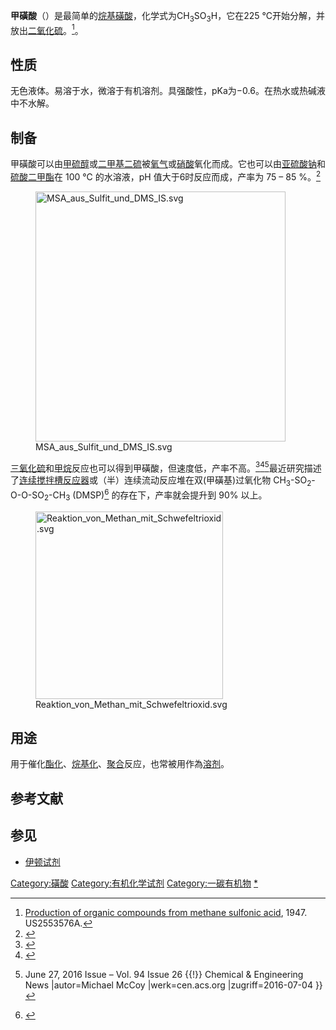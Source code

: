 {{chembox
| ImageFileL1 = Methanesulfonic acid.png
| ImageSizeL1 = 100px
| ImageNameL1 = Structural formula
| ImageFileR1 = Methanesulfonic-acid-3D-balls.png
| ImageSizeR1 = 160px
| ImageNameR1 = Ball-and-stick model
| ImageFile2 = Sample_of_methanesulfonic_acid.jpg
| ImageSize2 = 172px
| IUPACName = Methanesulfonic acid
| OtherNames = 甲磺酸<BR>甲烷磺酸<BR>MSA
| Section1 = {{Chembox Identifiers
| CASNo = 75-75-2
| CASNo_Ref = {{cascite|correct|CAS}}
|    EINECS  =  200-898-6
|    PubChem  =  6395
|    SMILES  =  CS(=O)(=O)O
|    InChI  =  1/CH4O3S/c1-5(2,3)4/h1H3,(H,2,3,4)/f/h2H
|  ChemSpiderID_Ref  = {{chemspidercite|correct|chemspider}}|  ChemSpiderID  =  6155
|  UNII_Ref  = {{fdacite|correct|FDA}}|  UNII  =  12EH9M7279
|  InChI1  =  1/CH4O3S/c1-5(2,3)4/h1H3,(H,2,3,4)
|  InChIKey1  =  AFVFQIVMOAPDHO-UHFFFAOYAS
|  StdInChI_Ref  = {{stdinchicite|correct|chemspider}}|  StdInChI  =  1S/CH4O3S/c1-5(2,3)4/h1H3,(H,2,3,4)
|  StdInChIKey_Ref  = {{stdinchicite|correct|chemspider}}|  StdInChIKey  =  AFVFQIVMOAPDHO-UHFFFAOYSA-N
|  ChEBI_Ref  = {{ebicite|correct|EBI}}|  ChEBI  =  27376
}}
| Section2 = {{Chembox Properties
|   C=1|H=4|O=3|S=1
|   Appearance = 
|   Density = 1.48 g/cm<sup>3</sup>
|   MeltingPt = {{convert|17-19|C|K}}
|   BoilingPt = 167 ºC /10 mmHg<br>＞160 °C（分解）<ref>何柱生. 高纯度甲基磺酸亚锡生产新工艺. 化工进展. 2002, 21 (8): 589-591.</ref>
|   Solubility = 
|   pKa in water = −2.6
|   pKa in DMSO = 1.6
|   pKa = −1.9<ref>Guthrie, J. P. Hydrolysis of esters of oxy acids: pKa values for strong acids. ''Can. J. Chem''. '''1978''', ''56'', 2342-2354.</ref>
  }}
| Section3 = {{Chembox Hazards
|   wxxfh={{wxxfh|Xn|C}}
|   ExternalMSDS = [http://msds.chem.ox.ac.uk/ME/methanesulfonic_acid.html Oxford MSDS]
  }}
}}

'''甲磺酸'''（{{lang-en|methanesulfonic acid}}）是最简单的[[烷基|烷基]][[磺酸|磺酸]]，化学式为CH<sub>3</sub>SO<sub>3</sub>H，它在225 °C开始分解，并放出[[二氧化硫|二氧化硫]]。<ref>[https://patents.google.com/patent/US2553576A/en Production of organic compounds from methane sulfonic acid], 1947. US2553576A.</ref>。

==性质==
无色液体。易溶于水，微溶于有机溶剂。具强酸性，pKa为−0.6。在热水或热碱液中不水解。

==制备==
甲磺酸可以由[[甲硫醇|甲硫醇]]或[[二甲基二硫|二甲基二硫]]被[[氧气|氧气]]或[[硝酸|硝酸]]氧化而成。它也可以由[[亚硫酸钠|亚硫酸钠]]和[[硫酸二甲酯|硫酸二甲酯]]在 100 °C 的水溶液，pH 值大于6时反应而成，产率为 75 – 85 %。<ref>{{Patent|Land = US|V-Nr =6060621 |Code= |Titel=Process for the preparation of methanesulfonic acid  |V-Datum =2000--9 |A-Datum =1998-10-1 |Erfinder =I. Biertümpel, K. Driemel, J. van de Flierdt, D.M.M. Rohe | Anmelder =Grillo-Werke AG | DB =Google}}</ref>

[[File:MSA_aus_Sulfit_und_DMS_IS.svg|400px]]

[[三氧化硫|三氧化硫]]和[[甲烷|甲烷]]反应也可以得到甲磺酸，但速度低，产率不高。<ref>{{Patent
 | Land = US
 | V-Nr = 2493038
 | Typ = Erteilung
 | Titel = Reaction of methane with sulfur trioxide
 | A-Datum = 1946-05-31
 | V-Datum = 1950-01-03
 | Erfinder = Aristid V. Grosse, John C. Snyder
 | Anmelder = [[Eugene_Houdry|Houdry]] Process Corporation
 | DB = Google
}}</ref><ref>{{Literatur |Autor=L. J. Lobree, A. T. Bell |Titel=K<sub>2</sub>S<sub>2</sub>O<sub>8</sub>-Initiated Sulfonation of Methane to Methanesulfonic Acid |Sammelwerk=[[Industrial_&_Engineering_Chemistry_Research|Industrial & Engineering Chemistry Research]] |Band=40 |Nummer=3 |Datum=2001 |Seiten=736–742 |DOI=10.1021/ie000725b}}</ref><ref name="cen.acs.org">{{Internetquelle |url=http://cen.acs.org/articles/94/i26/German-firm-claims-new-route.html |titel=German firm claims new route to methanesulfonic acid {{!}} June 27, 2016 Issue – Vol. 94 Issue 26 {{!}} Chemical & Engineering News |autor=Michael McCoy |werk=cen.acs.org |zugriff=2016-07-04 }} {{Wayback|url=http://cen.acs.org/articles/94/i26/German-firm-claims-new-route.html |date=20210525023821 }}</ref>最近研究描述了[[连续搅拌槽反应器|连续搅拌槽反应器]]或（半）连续流动反应堆在双(甲磺基)过氧化物 CH<sub>3</sub>-SO<sub>2</sub>-O-O-SO<sub>2</sub>-CH<sub>3</sub> (DMSP)<ref>{{Patent|Land = US|V-Nr =261907 |Code= |Titel=Di(methanesulfonyl) peroxide and its preparation |V-Datum =1952-11-25 |A-Datum =1951-1-5 |Erfinder =G.D. Jones, R.E. Friedrich | Anmelder =The Dow Chemical co. | DB =Google}}</ref> 的存在下，产率就会提升到 90% 以上。

[[File:Reaktion_von_Methan_mit_Schwefeltrioxid.svg|300px]]

==用途==
用于催化[[酯化|酯化]]、[[烷基化|烷基化]]、[[聚合|聚合]]反应，也常被用作為[[溶剂|溶剂]]。

==参考文献==
{{reflist}}

==参见==
* [[伊顿试剂|伊顿试剂]]

{{磺酸}}

[[Category:磺酸|Category:磺酸]]
[[Category:有机化学试剂|Category:有机化学试剂]]
[[Category:一碳有机物|Category:一碳有机物]]
[[Category:甲磺酸盐|*]]